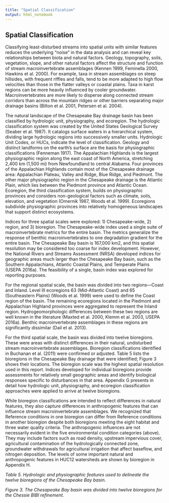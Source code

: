 ```yaml
---
title: "Spatial Classification"
output: html_notebook
---
```


## Spatial Classification

Classifying least-disturbed streams into spatial units with similar features reduces the underlying “noise” in the data analysis and can reveal key relationships between biota and natural factors. Geology, topography, soils, vegetation, slope, and other natural factors affect the structure and function of stream macroinvertebrate assemblages (Kennen 1999, Feminella 2000, Hawkins et al. 2000). For example, taxa in stream assemblages on steep hillsides, with frequent riffles and falls, tend to be more adapted to high flow velocities than those in the flatter valleys or coastal plains. Taxa in karst regions can be more heavily influenced by cooler groundwater. Macroinvertebrates are more likely to disperse along connected stream corridors than across the mountain ridges or other barriers separating major drainage basins (Bilton et al. 2001, Petersen et al. 2004).

The natural landscape of the Chesapeake Bay drainage basin has been classified by hydrologic unit, physiography, and ecoregion. The hydrologic classification system was created by the United States Geological Survey (Seaber et al. 1987). It catalogs surface waters in a hierarchical system, dividing large hydrologic regions into successively smaller units. Hydrologic Unit Codes, or HUCs, indicate the level of classification. Geology and distinct landforms on the earth’s surface are the basis for physiographic classifications (Fenneman 1917). The Appalachian Highlands is the largest physiographic region along the east coast of North America, stretching 2,400 km (1,500 mi) from Newfoundland to central Alabama. Four provinces of the Appalachian Highlands contain most of the Chesapeake drainage area: Appalachian Plateau, Valley and Ridge, Blue Ridge, and Piedmont. The other major physiographic region in the Chesapeake drainage is the Atlantic Plain, which lies between the Piedmont province and Atlantic Ocean. Ecoregion, the third classification system, builds on physiographic provinces and considers non-geological factors such as climate, soils, elevation, and vegetation (Omernik 1987, Woods et al. 1999). Ecoregions subdivide physiographic provinces into relatively homogeneous landscapes that support distinct ecosystems.

Indices for three spatial scales were explored: 1) Chesapeake-wide, 2) region, and 3) bioregion. The Chesapeake-wide index used a single suite of macroinvertebrate metrics for the entire basin. The metrics generalize the response of benthic macroinvertebrates to one degradation gradient for the entire basin. The Chesapeake Bay basin is 167,000 km2, and this spatial resolution may be considered too coarse for index development. However, the National Rivers and Streams Assessment (NRSA) developed indices for geographic areas much larger than the Chesapeake Bay basin, such as the Southern Appalachians, Atlantic Coastal Plains, and Temperate Plains (USEPA 2016a). The feasibility of a single, basin index was explored for reporting purposes.

For the regional spatial scale, the basin was divided into two regions—Coast and Inland. Level III ecoregions 63 (Mid-Atlantic Coast) and 65 (Southeastern Plains) (Woods et al. 1999) were used to define the Coast region of the basin. The remaining ecoregions located in the Piedmont and Appalachian Highland provinces were aggregated to represent the Inland region. Hydrogeomorphologic differences between these two regions are well known in the literature (Maxted et al. 2000, Klemm et al. 2003, USEPA 2016a). Benthic macroinvertebrate assemblages in these regions are significantly dissimilar (Dail et al. 2013).

For the third spatial scale, the basin was divided into twelve bioregions. These were areas with distinct differences in their natural, undisturbed stream macroinvertebrate assemblages. Bioregion classifications identified in Buchanan et al. (2011) were confirmed or adjusted. Table 5 lists the bioregions in the Chesapeake Bay drainage that were identified; Figure 3 shows their locations. The bioregion scale was the highest spatial resolution used in this report. Indices developed for individual bioregions provide assessments for relatively small geographic areas and identify biological responses specific to disturbances in that area. Appendix G presents in detail how hydrologic unit, physiography, and ecoregion classification approaches were applied to arrive at twelve bioregions.

While bioregion classifications are intended to reflect differences in natural features, they also capture differences in anthropogenic features that can influence stream macroinvertebrate assemblages. We recognized that Reference conditions in one bioregion can differ from Reference conditions in another bioregion despite both bioregions meeting the eight habitat and three water quality criteria. The anthropogenic influences are not necessarily evident in the five environmental condition categories (above). They may include factors such as road density, upstream impervious cover, agricultural contamination of the hydrologically connected zone, groundwater withdrawals for agricultural irrigation that affect baseflow, and nitrogen deposition. The levels of some important natural and anthropogenic features in HUC12 watersheds are shown by bioregion in Appendix H.

_Table 5. Hydrologic and physiographic features used to delineate the twelve bioregions of the Chesapeake Bay basin._

_Figure 3. The Chesapeake Bay basin was divided into twelve bioregions for the Chessie BIBI refinement._